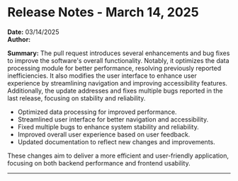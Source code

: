 # Release Notes - March 14, 2025

**Date:** 03/14/2025  
**Author:**   

**Summary:**
The pull request introduces several enhancements and bug fixes to improve the software's overall functionality. Notably, it optimizes the data processing module for better performance, resolving previously reported inefficiencies. It also modifies the user interface to enhance user experience by streamlining navigation and improving accessibility features. Additionally, the update addresses and fixes multiple bugs reported in the last release, focusing on stability and reliability.

- Optimized data processing for improved performance.
- Streamlined user interface for better navigation and accessibility.
- Fixed multiple bugs to enhance system stability and reliability.
- Improved overall user experience based on user feedback.
- Updated documentation to reflect new changes and improvements. 

These changes aim to deliver a more efficient and user-friendly application, focusing on both backend performance and frontend usability.

---
